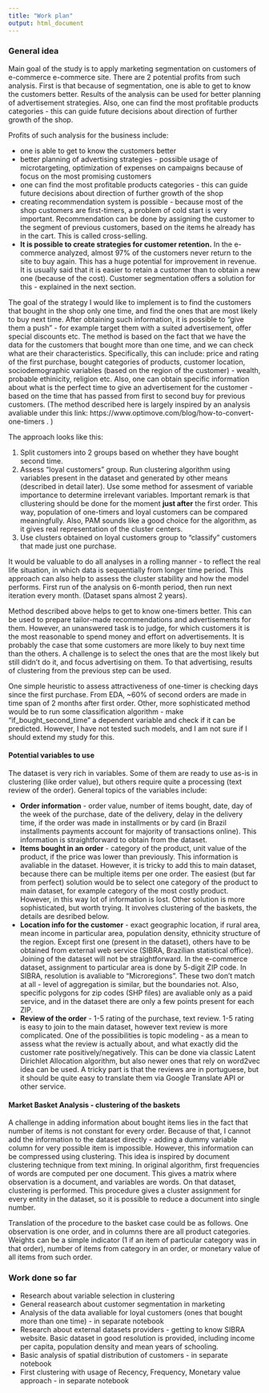 ---
title: "Work plan"
output: html_document
---

### General idea

Main goal of the study is to apply marketing segmentation on customers of e-commerce e-commerce site. There are 2 potential profits from such analysis. First is that because of segmentation, one is able to get to know the customers better. Results of the analysis can be used for better planning of advertisement strategies. Also, one can find the most profitable products categories - this can guide future decisions about direction of further growth of the shop. 

Profits of such analysis for the business include:

- one is able to get to know the customers better
- better planning of advertising strategies - possible usage of microtargeting, optimization of expenses on campaigns because of focus on the most promising customers
- one can find the most profitable products categories - this can guide future decisions about direction of further growth of the shop
- creating recommendation system is possible - because most of the shop customers are first-timers, a problem of cold start is very important. Recommendation can be done by assigning the customer to the segment of previous customers, based on the items he already has in the cart. This is called cross-selling.
- **It is possible to create strategies for customer retention.** In the e-commerce analyzed, almost 97% of the customers never return to the site to buy again. This has a huge potential for improvement in revenue. It is usually said that it is easier to retain a customer than to obtain a new one (because of the cost). Customer segmentation offers a solution for this - explained in the next section.


The goal of the strategy  I would like to implement is to find the customers that bought in the shop only one time, and find the ones that are most likely to buy next time. After obtaining such information, it is possible to "give them a push" - for example target them with a suited advertisement, offer special discounts etc. The method is based on the fact that we have the data for the customers that bought more than one time, and we can check what are their characteristics. Specifically, this can include: price and rating of the first purchase, bought categories of products, customer location, sociodemographic variables (based on the region of the customer) - wealth, probable ethinicity, religion etc. Also, one can obtain specific information about what is the perfect time to give an advertisement for the customer - based on the time that has passed from first to second buy for previous customers. 
(The method described here is largely inspired by an analysis avaliable under this link: https://www.optimove.com/blog/how-to-convert-one-timers . 
)

The approach looks like this:

1. Split customers into 2 groups based on whether they have bought second time. 
2. Assess "loyal customers" group. Run clustering algorithm using variables present in the dataset and generated by other means (described in detail later). Use some method for assesment of variable importance to determine irrelevant variables. Important remark is that cllustering should be done for the moment **just after** the first order. This way, population of one-timers and loyal customers can be compared meaningfully. Also, PAM sounds like a good choice for the algorithm, as it gives real representation of the cluster centers.
3. Use clusters obtained on loyal customers group to "classify" customers that made just one purchase. 

It would be valuable to do all analyses in a rolling manner - to reflect the real life situation, in which data is sequentially from longer time period. This approach can also help to assess the cluster stability and how the model performs. First run of the analysis on 6-month period, then run next iteration every month. (Dataset spans almost 2 years). 

Method described above helps to get to know one-timers better. This can be used to prepare tailor-made recommendations and advertisements for them. However, an unanswered task is to judge, for which customers it is the most reasonable to spend money and effort on advertisements. It is probably the case that some customers are more likely to buy next time than the others. A challenge is to select the ones that are the most likely but still didn't do it, and focus advertising on them. To that advertising, results of clustering from the previous step can be used. 

One simple heuristic to assess attractiveness of one-timer is checking days since the first purchase. From EDA, ~60% of second orders are made in time span of 2 months after first order. Other, more sophisticated method would be to run some classification algorithm - make "if_bought_second_time" a dependent variable and check if it can be predicted. However, I have not tested such models, and I am not sure if I should extend my study for this. 

#### Potential variables to use

The dataset is very rich in variables. Some of them are ready to use as-is in clustering (like order value), but others require quite a processing (text review of the order). General topics of the variables include:

- **Order information** - order value, number of items bought, date, day of the week of the purchase, date of the delivery, delay in the delivery time, if the order was made in installments or by card (in Brazil installments payments account for majority of transactions online). This information is straightforward to obtain from the dataset. 
- **Items bought in an order** - category of the product, unit value of the product, if the price was lower than previously. This information is avaliable in the dataset. However, it is tricky to add this to main dataset, because there can be multiple items per one order. The easiest (but far from perfect) solution would be to select one category of the product to main dataset, for example category of the most costly product. However, in this way lot of information is lost. Other solution is more sophisticated, but worth trying. It involves clustering of the baskets, the details are desribed below.
- **Location info for the customer** - exact geographic location, if rural area, mean income in particular area, population density, ethnicity structure of the region. Except first one (present in the dataset), others have to be obtained from external web service (SIBRA, Brazilian statistical office). Joining of the dataset will not be straightforward. In the e-commerce dataset, assignment to particular area is done by 5-digit ZIP code. In SIBRA, resolution is avaliable to "Microregions". These two don't match at all - level of aggregation is similar, but the boundaries not. Also, specific polygons for zip codes (SHP files) are avaliable only as a paid service, and in the dataset there are only a few points present for each ZIP.
- **Review of the order** - 1-5 rating of the purchase, text review. 1-5 rating is easy to join to the main dataset, however text review is more complicated. One of the possibilities is topic modeling - as a mean to assess what the review is actually about, and what exactly did the customer rate positively/negatively. This can be done via classic Latent Dirichlet Allocation algorithm, but also newer ones that rely on word2vec idea can be used. A tricky part is that the reviews are in portuguese, but it should be quite easy to translate them via Google Translate API or other service. 

#### Market Basket Analysis - clustering of the baskets
A challenge in adding information about bought items lies in the fact that number of items is not constant for every order. Because of that, I cannot add the information to the dataset directly - adding a dummy variable column for very possible item is impossible. However, this information can be compressed using clustering. This idea is inspired by document clustering technique from text mining. In original algorithm, first frequencies of words are computed per one document. This gives a matrix where observation is a document, and variables are words. On that dataset, clustering is performed. This procedure gives a cluster assignment for every entity in the dataset, so it is possible to reduce a document into single number. 

Translation of the procedure to the basket case could be as follows. One observation is one order, and in columns there are all product categories. Weights can be a simple indicator (1 if an item of particular category was in that order), number of items from category in an order, or monetary value of all items from such order. 



### Work done so far

- Research about variable selection in clustering
- General reasearch about customer segmentation in marketing
- Analysis of the data avaliable for loyal customers (ones that bought more than one time) - in separate notebook
- Research about external datasets providers - getting to know SIBRA website. Basic dataset in good resolution is provided, including income per capita, population density and mean years of schooling.
- Basic analysis of spatial distribution of customers - in separate notebook
- First clustering with usage of Recency, Frequency, Monetary value approach - in separate notebook













